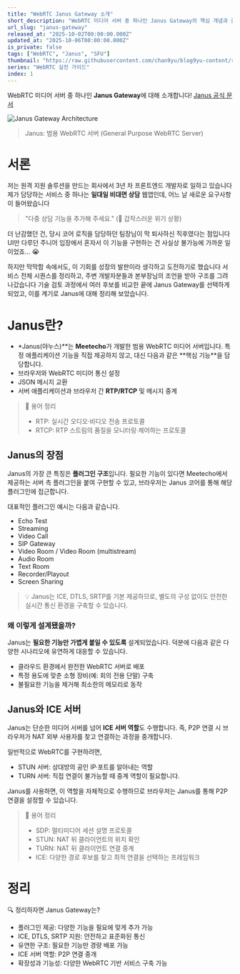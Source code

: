 ```yaml
---
title: "WebRTC Janus Gateway 소개"
short_description: "WebRTC 미디어 서버 중 하나인 Janus Gateway의 핵심 개념과 플러그인 구조를 소개합니다."
url_slug: "janus-gateway"
released_at: "2025-10-02T00:00:00.000Z"
updated_at: "2025-10-06T00:00:00.000Z"
is_private: false
tags: ["WebRTC", "Janus", "SFU"]
thumbnail: "https://raw.githubusercontent.com/chan9yu/blog9yu-content/refs/heads/main/posts/janus-gateway/images/thumbnail.png"
series: "WebRTC 실전 가이드"
index: 1
---
```


WebRTC 미디어 서버 중 하나인 **Janus Gateway**에 대해 소개합니다!
[Janus 공식 문서](https://janus.conf.meetecho.com/)

![Janus Gateway Architecture](https://raw.githubusercontent.com/chan9yu/blog9yu-content/refs/heads/main/posts/janus-gateway/images/janus-gateway-01.png)

> Janus: 범용 WebRTC 서버 (General Purpose WebRTC Server)

# 서론

저는 원격 지원 솔루션을 만드는 회사에서 3년 차 프론트엔드 개발자로 일하고 있습니다
제가 담당하는 서비스 중 하나는 **일대일 비대면 상담** 웹앱인데, 어느 날 새로운 요구사항이 들어왔습니다

> "다중 상담 기능을 추가해 주세요."
> (🚨 갑작스러운 위기 상황)

더 난감했던 건, 당시 코어 로직을 담당하던 팀장님이 막 퇴사하신 직후였다는 점입니다
UI만 다루던 주니어 입장에서 혼자서 이 기능을 구현하는 건 사실상 불가능에 가까운 일이었죠... 😭

하지만 막막함 속에서도, 이 기회를 성장의 발판이라 생각하고 도전하기로 했습니다
서비스 전체 시퀀스를 정리하고, 주변 개발자분들과 본부장님의 조언을 받아 구조를 그려 나갔습니다
기술 검토 과정에서 여러 후보를 비교한 끝에 Janus Gateway를 선택하게 되었고, 이를 계기로 Janus에 대해 정리해 보았습니다.

# Janus란?

- \*Janus(야누스)**는 **Meetecho**가 개발한 범용 WebRTC 미디어 서버입니다.
  특정 애플리케이션 기능을 직접 제공하지 않고, 대신 다음과 같은 **핵심 기능\*\*을 담당합니다.
- 브라우저와 WebRTC 미디어 통신 설정
- JSON 메시지 교환
- 서버 애플리케이션과 브라우저 간 **RTP/RTCP** 및 메시지 중계

> 📖 용어 정리
>
> - RTP: 실시간 오디오·비디오 전송 프로토콜
> - RTCP: RTP 스트림의 품질을 모니터링·제어하는 프로토콜

## Janus의 장점

Janus의 가장 큰 특징은 **플러그인 구조**입니다.
필요한 기능이 있다면 Meetecho에서 제공하는 서버 측 플러그인을 붙여 구현할 수 있고, 브라우저는 Janus 코어를 통해 해당 플러그인에 접근합니다.

대표적인 플러그인 예시는 다음과 같습니다.

- Echo Test
- Streaming
- Video Call
- SIP Gateway
- Video Room / Video Room (multistream)
- Audio Room
- Text Room
- Recorder/Playout
- Screen Sharing

> 💡 Janus는 ICE, DTLS, SRTP를 기본 제공하므로, 별도의 구성 없이도 안전한 실시간 통신 환경을 구축할 수 있습니다.

### 왜 이렇게 설계됐을까?

Janus는 **필요한 기능만 가볍게 붙일 수 있도록** 설계되었습니다.
덕분에 다음과 같은 다양한 시나리오에 유연하게 대응할 수 있습니다.

- 클라우드 환경에서 완전한 WebRTC 서버로 배포
- 특정 용도에 맞춘 소형 장비(예: 회의 전용 단말) 구축
- 불필요한 기능을 제거해 최소한의 메모리로 동작

## Janus와 ICE 서버

Janus는 단순한 미디어 서버를 넘어 **ICE 서버 역할**도 수행합니다.
즉, P2P 연결 시 브라우저가 NAT 외부 사용자를 찾고 연결하는 과정을 중개합니다.

일반적으로 WebRTC를 구현하려면,

- STUN 서버: 상대방의 공인 IP·포트를 알아내는 역할
- TURN 서버: 직접 연결이 불가능할 때 중계 역할이 필요합니다.

Janus를 사용하면, 이 역할을 자체적으로 수행하므로 브라우저는 Janus를 통해 P2P 연결을 설정할 수 있습니다.

> 📖 용어 정리
>
> - SDP: 멀티미디어 세션 설명 프로토콜
> - STUN: NAT 뒤 클라이언트의 위치 확인
> - TURN: NAT 뒤 클라이언트 연결 중계
> - ICE: 다양한 경로 후보를 찾고 최적 연결을 선택하는 프레임워크

# 정리

🔍 정리하자면 Janus Gateway는?

- 플러그인 제공: 다양한 기능을 필요에 맞게 추가 가능
- ICE, DTLS, SRTP 지원: 안전하고 표준화된 통신
- 유연한 구조: 필요한 기능만 경량 배포 가능
- ICE 서버 역할: P2P 연결 중개
- 확장성과 기능성: 다양한 WebRTC 기반 서비스 구축 가능
